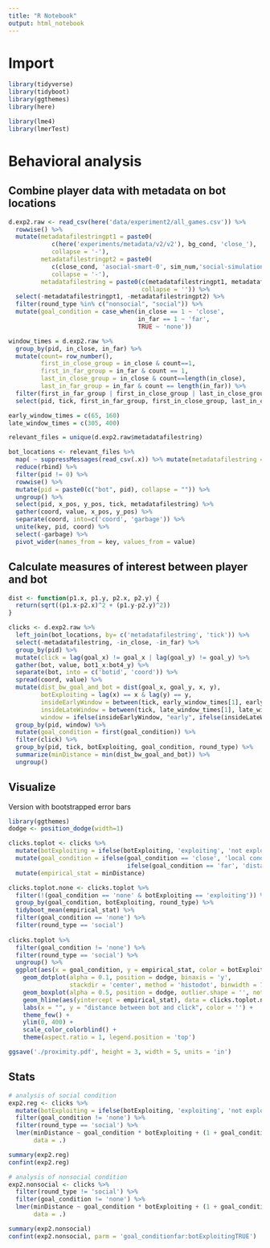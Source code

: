 ```yaml
---
title: "R Notebook"
output: html_notebook
---
```


# Import 

```r
library(tidyverse)
library(tidyboot)
library(ggthemes)
library(here)

library(lme4)
library(lmerTest)
```

# Behavioral analysis

## Combine player data with metadata on bot locations

```r
d.exp2.raw <- read_csv(here('data/experiment2/all_games.csv')) %>%
  rowwise() %>%
  mutate(metadatafilestringpt1 = paste0(
            c(here('experiments/metadata/v2/v2'), bg_cond, 'close_'), 
            collapse = '-'), 
         metadatafilestringpt2 = paste0(
            c(close_cond, 'asocial-smart-0', sim_num,'social-simulation.csv'),
            collapse = '-'),
         metadatafilestring = paste0(c(metadatafilestringpt1, metadatafilestringpt2),
                                     collapse = '')) %>%
  select(-metadatafilestringpt1, -metadatafilestringpt2) %>%
  filter(round_type %in% c("nonsocial", "social")) %>%
  mutate(goal_condition = case_when(in_close == 1 ~ 'close',
                                    in_far == 1 ~ 'far',
                                    TRUE ~ 'none'))

window_times = d.exp2.raw %>%
  group_by(pid, in_close, in_far) %>%
  mutate(count= row_number(), 
         first_in_close_group = in_close & count==1,
         first_in_far_group = in_far & count == 1,
         last_in_close_group = in_close & count==length(in_close),
         last_in_far_group = in_far & count == length(in_far)) %>%
  filter(first_in_far_group | first_in_close_group | last_in_close_group | last_in_far_group) %>%
  select(pid, tick, first_in_far_group, first_in_close_group, last_in_close_group, last_in_far_group)

early_window_times = c(65, 160)
late_window_times = c(305, 400)
```

```r
relevant_files = unique(d.exp2.raw$metadatafilestring)

bot_locations <- relevant_files %>% 
  map( ~ suppressMessages(read_csv(.x)) %>% mutate(metadatafilestring = .x)) %>% 
  reduce(rbind) %>%
  filter(pid != 0) %>%
  rowwise() %>%
  mutate(pid = paste0(c("bot", pid), collapse = "")) %>%
  ungroup() %>%
  select(pid, x_pos, y_pos, tick, metadatafilestring) %>%
  gather(coord, value, x_pos, y_pos) %>% 
  separate(coord, into=c('coord', 'garbage')) %>%
  unite(key, pid, coord) %>% 
  select(-garbage) %>% 
  pivot_wider(names_from = key, values_from = value) 
```

## Calculate measures of interest between player and bot

```r
dist <- function(p1.x, p1.y, p2.x, p2.y) {
  return(sqrt((p1.x-p2.x)^2 + (p1.y-p2.y)^2))
}
```

```r
clicks <- d.exp2.raw %>%
  left_join(bot_locations, by= c('metadatafilestring', 'tick')) %>% 
  select(-metadatafilestring, -in_close, -in_far) %>%
  group_by(pid) %>%
  mutate(click = lag(goal_x) != goal_x | lag(goal_y) != goal_y) %>%
  gather(bot, value, bot1_x:bot4_y) %>%
  separate(bot, into = c('botid', 'coord')) %>%
  spread(coord, value) %>%
  mutate(dist_bw_goal_and_bot = dist(goal_x, goal_y, x, y),
         botExploiting = lag(x) == x & lag(y) == y,
         insideEarlyWindow = between(tick, early_window_times[1], early_window_times[2]),
         insideLateWindow = between(tick, late_window_times[1], late_window_times[2]),
         window = ifelse(insideEarlyWindow, "early", ifelse(insideLateWindow, "late", "none"))) %>%
  group_by(pid, window) %>%
  mutate(goal_condition = first(goal_condition)) %>%
  filter(click) %>%
  group_by(pid, tick, botExploiting, goal_condition, round_type) %>%
  summarize(minDistance = min(dist_bw_goal_and_bot)) %>%
  ungroup()

```

## Visualize

Version with bootstrapped error bars

```r
library(ggthemes)
dodge <- position_dodge(width=1)

clicks.toplot <- clicks %>%
  mutate(botExploiting = ifelse(botExploiting, 'exploiting', 'not exploiting')) %>%
  mutate(goal_condition = ifelse(goal_condition == 'close', 'local condition', 
                                 ifelse(goal_condition == 'far', 'distant condition', 'none'))) %>% 
  mutate(empirical_stat = minDistance) 

clicks.toplot.none <- clicks.toplot %>%
  filter(!(goal_condition == 'none' & botExploiting == 'exploiting')) %>%
  group_by(goal_condition, botExploiting, round_type) %>%
  tidyboot_mean(empirical_stat) %>%
  filter(goal_condition == 'none') %>%   
  filter(round_type == 'social') 
  
clicks.toplot %>%
  filter(goal_condition != 'none') %>%
  filter(round_type == 'social') %>%
  ungroup() %>%
  ggplot(aes(x = goal_condition, y = empirical_stat, color = botExploiting)) +
    geom_dotplot(alpha = 0.1, position = dodge, binaxis = 'y',
                 stackdir = 'center', method = 'histodot', binwidth = 7) +
    geom_boxplot(alpha = 0.5, position = dodge, outlier.shape = '', notch = T) +
    geom_hline(aes(yintercept = empirical_stat), data = clicks.toplot.none) +
    labs(x = "", y = "distance between bot and click", color = '') +
    theme_few() +
    ylim(0, 400) +
    scale_color_colorblind() +
    theme(aspect.ratio = 1, legend.position = 'top') 

ggsave('./proximity.pdf', height = 3, width = 5, units = 'in')
```

## Stats

```r
# analysis of social condition
exp2.reg <- clicks %>%
  mutate(botExploiting = ifelse(botExploiting, 'exploiting', 'not exploiting')) %>%
  filter(goal_condition != 'none') %>%
  filter(round_type == 'social') %>%
  lmer(minDistance ~ goal_condition * botExploiting + (1 + goal_condition * botExploiting | pid),
       data = .) 

summary(exp2.reg)
confint(exp2.reg)

```

```r
# analysis of nonsocial condition
exp2.nonsocial <- clicks %>%
  filter(round_type != 'social') %>%
  filter(goal_condition != 'none') %>%
  lmer(minDistance ~ goal_condition * botExploiting + (1 + goal_condition * botExploiting | pid),
       data = .) 

summary(exp2.nonsocial)
confint(exp2.nonsocial, parm = 'goal_conditionfar:botExploitingTRUE')

```
